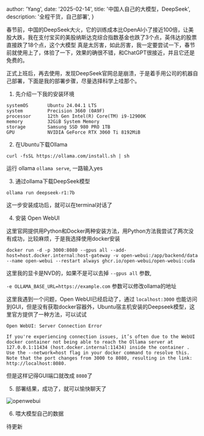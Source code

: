 

  author: 'Yang',
  date: '2025-02-14',
  title: '中国人自己的大模型，DeepSeek',
  description:
    '全程干货，自己部署',
}


春节前，中国的DeepSeek大火，它的训练成本比OpenAI小了接近100倍，让美股大跌，我在支付宝买的美股纳斯达克综合指数基金也跌了3个点，英伟达的股票直接跌了18个点，这个大模型
真是太厉害，如此厉害，我一定要尝试一下，春节前就使用上了，体验了一下，效果的确很不错，和ChatGPT很接近，并且它还是免费的。

正式上班后，再去使用，发现DeepSeek官网总是崩溃，于是着手用公司的机器自己部署，下面是我的部署步骤，尽量选择科学上哇那个。



1. 先介绍一下我的安装环境
  ```
  systemOS       Ubuntu 24.04.1 LTS
  system         Precision 3660 (0A9F)
  processor      12th Gen Intel(R) Core(TM) i9-12900K
  memory         32GiB System Memory
  storage        Samsung SSD 980 PRO 1TB
  GPU            NVIDIA GeForce RTX 3060 Ti 8192MiB
  ```

2. 在Ubuntu下载Ollama

  `curl -fsSL https://ollama.com/install.sh | sh`

  运行 ollama `ollama serve`, 一路输入yes
  
3. 通过ollama下载DeepSeek模型

  `ollama run deepseek-r1:7b`

  这一步安装成功后，就可以在terminal对话了

4. 安装 Open WebUI

  这里官网提供用Python和Docker两种安装方法，用Python方法我尝试了两次没有成功，比较麻烦，于是我选择使用docker安装

  ```
  docker run -d -p 3000:8080 --gpus all --add-host=host.docker.internal:host-gateway -v open-webui:/app/backend/data --name open-webui --restart always ghcr.io/open-webui/open-webui:cuda
  ```

  这里我的显卡是NVD的，如果不是可以去掉 `--gpus all` 参数,

  `-e OLLAMA_BASE_URL=https://example.com`  参数可以修改ollama的地址

  这里我遇到一个问题，Open WebUI已经启动了，通过 `localhost:3000` 也能访问到GUI，但是没有获取docker容器外，Ubuntu宿主机安装的Deepseek模型，这里官方提供了一种方法，可以试试

  ```
  Open WebUI: Server Connection Error

  If you're experiencing connection issues, it’s often due to the WebUI docker container not being able to reach the Ollama server at 127.0.0.1:11434 (host.docker.internal:11434) inside the container . 
  Use the --network=host flag in your docker command to resolve this. Note that the port changes from 3000 to 8080, resulting in the link: http://localhost:8080.
  ```

  但是这样记得GUI端口就改成 `8080`了

5. 部署结果，成功了，就可以愉快聊天了

![openwebui](/images/tech/openwebui.png)

6. 喂大模型自己的数据

 待更新